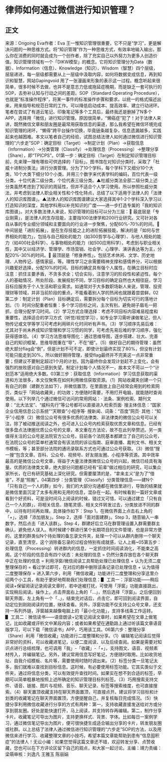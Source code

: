 # 律师如何通过微信进行知识管理？
## 正文
来源：Ongoing Eva作者：Eva 王一惟知识管理很重要，它不只是“学习”，更是解决问题的一种思维方式。将“知识管理”作为一种思维方式，有效率地输入输出，那么你在消费的同时就会成为一个创作者，除了充实自己以外努力为更多人创造价值。知识管理领域有一个「DIKW模型」的概念。它将知识管理分为Data（数据）、Information（信息）、Knowledge（知识）、Wisdom（智慧）四个层级，层层递进，每一层级都需要从上一层级中汲取内容，如何将数据变成信息，再到知识和智慧，网站Gapingvoid 用了一张漫画来形象的表示这一过程。概念听起来很简单，很多时候不去做，也并不是意志力低或拖延症晚期，而是缺乏一套可执行的SOP，去弥补认知与行动之间的差距。SOP（Standard Operating Procedure），也就是“标准操作程序”，将某一事件的标准操作步骤和要求，以统一的格式描述出来，用来指导和规范日常的工作。可以降低启动成本、提高效率、建立行动闭环。笔者在尝试了有道云笔记、印象笔记等多个工具后，最终我还是删掉了N多个APP，选择用「微信」进行知识管理。原因很简单，“懒癌症”犯了！对于法律人来讲，既然微信文章和朋友圈是最常用获取信息的渠道，那么我希望在微信环境完成知识管理的闭环，“懒得”跨平台操作切换，毕竟链条越复杂，信息遗漏越多，实践起来也越困难。本文以笔者自己的经验，试图总结法律人如何通过微信进行知识管理的“六步走”SOP：确定目标（Target）→制定计划（Plan）→获取信息（Information）→分类管理（Classify）→处理信息（Processing）→整理分享（Share），即“TPICPS”。01第一步：确定目标（Target）在制定知识管理目标前，先来理一理有哪些可供选择的「目标」。图书馆在对知识分类时，采取了「杜威十进制分类法」进行分类管理。分为了10个学科，每个学科下又细分10个大类，10个大类下细分10个小类。并用三个数字来代表学科的编码，百位代表一级分类，十位代表二级分类，个位代表三级分类。▲杜威分类法全部二级分类上述分类虽然考虑到了知识的周延性，但并不适合个人学习使用。所以参照杜威分类法，并考虑到法律人职业相关性和个性化特点，总结了以下适用于法律人的「法律人的知识库图谱」。▲法律人的知识库图谱建议大家选择其中1-2个学科深入学习以打造知识的深度，其他学科用以补充知识的广度——进一步打造专属的「我的知识库图谱」。对大多数法律人来说，知识管理的目标可以分为三层：🔹 最底层是「专业刚需」，是法律人的生存技能，主要指100法律学和200行业研究。又可针对各自从事的专业细分领域和主要面向的行业进一步聚焦，分配60%-70%的时间。🔹 中间层是「进阶拓展」，是在生存技能之上的进阶拓展技能，解决的是「如何与世界相处的能力」，包括与自己相处的能力（如300哲学与心理学）、与他人相处的能力（如400社会科学）、与事物相处的能力（如500应用科学）。考虑到与职业相关性，其中又以经济学、管理学、市场营销、社会学、心理学、演讲表达等为主，分配20%-30%的时间。🔹 最顶层是「修身养性」，包括艺术休闲、文学、历史地理、人物传记、感情家庭，等。理性学习之余需要精神支撑和感情养分，可以根据兴趣爱好选择，分配10%的时间。目标的确定具有强个人属性，在确立目标时应注意：抓住主要矛盾，不贪多求全；切合实际，注意学习的阶段性和紧迫性。每个人的基础情况、所处阶段、发展规划不同，学习目标的确定自然也大相径庭，学习目标应服务于个人生活和职业需求。如通常对于大多数职场新人来说，管理、投资理财等领域，并非当前阶段的重点，不能看着别人学的热闹也就跟着尝尝鲜。02第二步：制定计划（Plan）目标确定后，需要拆分每个目标为切实可行的落地计划。（1）时间分配重者恒重：多个学习目标之间，主次有别，避免胡子眉毛一把抓，合理分配学习时间。（2）学习方式合理选择：考虑不同目标内容难易程度和重要性，选择适合的学习方式（听觉/视觉学习），如专业学习需听课做笔记，但人物传记或文学等学习可考虑利用碎片化时间听有声书。（3）学习顺序先易后难：尤其对于尚未养成知识管理和学习习惯的同学，可考虑先易后难的学习顺序，强化获得感体验。（4）学习方法思维导图化：通过思维导图，逐步搭建、壮大、完善自己的知识框架，思维导图重在“导”，不在“细”。（5）做好自己的期待管理：虽然绝大部分flag会“倒”，但是计划不可不定，即使计划最终实现了80%，但没有计划可能只能走到30%，所以做好期待管理，接受flag最终并不完美这一点非常重要；但建议不要制定超过1个月的计划，因为最终你会发现计划赶不上变化，会有强烈的挫败感对自己感到失望。制定计划每个人情况不一，故本文不苛以一个“计划范本”适用绝大多数。03第三步：获取信息（Information）学习信息获取的渠道和方法很多，本文仅聚焦在如何利用微信获取资源。（1）网站收藏夹创建一个只有自己的群（建群方法如下），并微信置顶，在里面放上自己经常会用到的检索网页，类似于「网站收藏夹」的功效；方便随时需要，不用打开电脑，就能随时查询使用。以下列举几个通过微信可访问的常用网站：· 法条、案例检索、期刊文章：“北大法宝”、“威科先行”等公号都可以直接进入检索页面· 搜主体信息：“国家企业信用信息公示系统”“天眼查”小程序等· 搜新闻、词条：“百度”网页· 其他：“知乎”小程序（2）微信公众号有很多优质的法律类、非法律类的微信公众号可以关注，除了被动推送阅读之外，也可进入公众号内检索获取优质文章和信息。已经有很多盘点法律圈优质公众号的文章，本文重在方法论，故不在此列举赘述。另一类值得关注的公众号是法院官方公众号。目前各个法院基本都建立了自己的公众号，在法院公众号的菜单栏通常会有该法院的诉讼指南、庭审直播、裁判文书、相关文书模板，等；甚至部分法院的通讯录联系方式也可通过公众号获取。（3）微信“搜一搜”包含文章、百科、公众号、视频号、好友朋友圈、小程序等资源。其中效率最高的是微信公众号文章，得益于大量法律类微信公众号的兴起，微信已经具有海量、优质的法律类文章，绝大部分问题都已经有“前辈”做过相应的研究，可以集众家所长，在已有研究基础上深化研究。但需要厘清的是，“拿来主义”是为了“借鉴”，不是“照搬”。04第四步：分类管理（Classify）分类管理信息——建N个「只有自己一个人的群」如今，我们的大部分沟通都在微信里进行，导致的结果就是微信里面沉淀了太多有用和无用的信息，混杂在一起。有时候看到一篇好文章或看到个好资料，可是没时间马上阅读的时候，错过又可惜，可以通过建立「只有自己一个人的群」，将相关信息、随笔灵感、相关文件转发过去，分类放进不同的群中，以待有时间再处理。具体操作如下：Step 1，在微信界面上点击右上角的「+」，选择「添加朋友」。Step 2，选择「面对面建群」。Step 3，随意输入一串数字，然后点击「进入该群」。Step 4，群建好后立马在群管理设置入群需要群主确认，避免他人误入。有时候建个群进行某个长期项目的文件管理，也是非常方便的。这里的群类似N个待处理的备忘录文件夹，处理一个可以从群内删除一个聊天记录，直至清空，这个消除备忘录的过程会特别有成就感，让人上瘾~05第五步：处理信息（Processing）转进群内的信息，一定抓住时间阅读消化，不能束之高阁。这个阶段的信息会有四个状态：未处理的信息 = 仍然分类存放在各个聊天群中正在处理的信息 = 利用浮窗/微信阅读工具帮助处理已处理信息 + 认为无须二度整理保存的 = 看过学过即可，在对应的群中删除该条记录已处理信息 + 认为值得二度整理保存 = 进入第六步，利用「微信收藏」功能进行二度整理和分享这里介绍两个小工具，有助于更好地帮助我们处理信息：▋ 工具一：浮窗功能——稍后阅读+保留阅读记录阅读文章时，若中途被打扰，可使用「浮窗」功能直接跳出，实现稍后阅读。操作上，点击界面右上角的「…」，然后选择「浮窗」。之后便回到聊天界面，左上角有一个「..」，结束完对话后，点击它，即可回到阅读界面，自动定位到刚刚阅读的位置，继续查看。另外，浮窗功能不仅支持公众号文章，还支持一系列外链，浮窗越来越像电脑上的「最小化功能」，支持多线条工作运转。▋ 工具二：微信读书——语音朗读+记笔记阅读文章时，如果希望在文章上做笔记，比如收藏或评析文中某段内容；或者如果希望在通勤路上通过听该篇文章语音版学习，可以下载「微信读书」APP，巧用该工具。06第六步：整理分享（Share）利用「微信收藏」功能进行二度整理和分享。（1）编辑笔记阅读后觉得非常好的资料，可以收藏进笔记，以便二度阅读、以及后续查阅。如果是需要对知识点进行总结梳理，也可调用「我」-「收藏」-「+」，支持图文、语音、视频素材传入，并编辑笔记。另外，建议常用信息写好笔记，方便随时取用。比如收货地址、自我介绍模板、名片等，需要使用时随时调出来。（2）标签分类一旦笔记太多，我们就难以查找到目标信息。这时候，有必要使用标签功能。它其实类似于文件夹，通过将信息分类，可以有效提升查找时间。如果实在想不到合适的标签，早期可以简单粗暴地按照上述所确定的知识管理目标列标签。（3）巧用搜索支持文件、语音、链接、图片与视频、音乐、聊天记录、标签等搜索维度，也可直接搜索。（4）聊天置顶收藏支持在聊天界面置顶，可直接点开。建议将学习目标和计划类的收藏笔记在聊天界面置顶，方便提醒自己，并复核每日完成情况。（5）快捷分享利用微信收藏进行分享的方式有两种：第一，支持收藏直接发送给对方或分享到朋友圈。好处是能快速打开，马上阅读，并支持转存再编辑。第二，制作分享卡片。收藏笔记可导出为图片，支持更换样式、背景、字体。比如每日一案例学习，通过微信笔记导出为图片，便可很快捷生成适合输出分享的卡片，转发朋友圈或社群。以上总结了法律人通过微信进行知识管理的“六步走”SOP的方法，以及用微信来进行学习、收藏整理文章的小技巧，希望本篇文章能帮助到患有“信息囤积症”的法律人！无讼小编：如果您觉得这篇文章还不错，欢迎转发分享、点赞收藏，您也可以在下方评论区留下自己的观点，和大家一起讨论。主编：靖力责编：梁萌审核：刘逸凡 王雅玉 陈丽娟